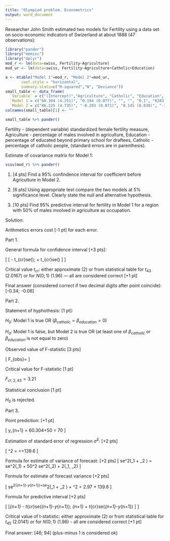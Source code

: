 ```yaml
---
title: "Olympiad problem. Econometrics"
output: word_document
---
```


Researcher John Smith estimated two models for Fertility using a data set on socio-economic indicators of Swizerland at about 1888 (47 observations): 

```r
library("pander")
library("memisc")
library("dplyr")
mod_r <- lm(data=swiss, Fertility~Agriculture)
mod_ur <- lm(data=swiss, Fertility~Agriculture+Catholic+Education)
```

```r
a <- mtable("Model 1"=mod_r, "Model 2"=mod_ur, 
       coef.style = "horizontal", 
       summary.stats=c("R-squared","N", "Deviance")) 
small_table <- data_frame(
  `Variable` = c("(Intercept)","Agriculture", "Catholic", "Education", "R^2", "RSS"), 
  `Model 1`= c("60.304 (4.251)", "0.194 (0.077)", "", "", "0.1", "6283.1"), 
  `Model 2`= c("86.225 (4.735)", "-0.203 (0.071)", "0.145 (0.030)", "-1.072 (0.156)", "0.6", "2567.9") )
colnames(small_table)[1] <- ""

small_table %>% pander()
```

Fertility - (dependent variable) standardized female fertility measure, Agriculture - percentage of males involved in agriculture, Education - percentage of educated beyond primary school for draftees, Catholic - percentage of catholic people, (standard errors are in parenthesis). 

Estimate of covariance matrix for Model 1:
```r
vcov(mod_r) %>% pander()
```


1. [4 pts] Find a 95\% confindence interval for coefficient before Agriculture in Model 2. 

2. [6 pts] Using appropriate test compare the two models at 5\% significance level. Clearly state the null and alternative hypothesis.

3. [10 pts] Find 95\% predictive interval for fertility in Model 1 for a region with 50\% of males involved in agriculture as occupation.


Solution:

Arithmetics errors cost [-1 pt] for each error. 

Part 1.

General formula for confidence interval [+3 pts]:

\[
[\hat{\beta} - t_{cr}se(\hat{\beta}); \hat{\beta} + t_{cr}se(\hat{\beta}) ]
\]

Critical value $t_{cr}$: either approximate (2) or from statistical table for $t_{43}$ (2.0167) or for $N(0;1)$ (1.96) --- all are considered correct [+1 pt]

Final answer (considered correct if two decimal digits after point coincide):  [-0.34; -0.06]

Part 2.

Statement of hyphothesis: [1 pt]:

$H_0$: Model 1 is true OR ($\beta_{catholic}=\beta_{education}=0$)

$H_a$: Model 1 is false, but Model 2 is true OR (at least one of $\beta_{catholic}$ or $\beta_{education}$ is not equal to zero)

Observed value of F-statistic [3 pts]

\[
F_{obs}=\frac{(R^2_2 - R^1_2)/2}{(1-R^2_2)/(47-4)} \approx 26.9
\]

Critical value for F-statistic [1 pt]

$F_{cr, 2, 43}=3.21$

Statistical conclusion [1 pt]

$H_0$ is rejected.

Part 3.

Point prediction: [+1 pt]

\[
\hat y_{n+1} = 60.304+50\cdot 0.194 = 70
\]

Estimation of standard error of regression $\hat{\sigma}^2$: [+2 pts]

\[
\hat{\sigma}^2 = \frac{RSS}{n-k}=\frac{6283}{46-2}=139.6
\]


Formula for estimate of variance of forecast: [+2 pts]
\[
se^2(\hat{\beta}_1 + \hat{\beta}_2 \cdot 50) = se^2(\hat{\beta}_1) + 50^2 se^2(\hat{\beta}_2) + 2\cdot 50\cdot \widehat{Cov}(\hat{\beta}_1, \hat{\beta}_2) \approx 2.97
\]

Formula for estimate of forecast variance [+2 pts]

\[
se^2(\hat{y}_{n+1}-y_{n+1})=se^2(\hat{\beta}_1 + \hat{\beta}_2 \cdot 50) + \hat{\sigma}^2 = 2.97 + 139.6 \approx 146
\]

Formula for predictive interval [+2 pts]

\[
[\hat{y}_{n+1} - t_{cr}se(\hat{y}_{n+1}-y_{n+1}); \hat{y}_{n+1} + t_{cr}se(\hat{y}_{n+1}-y_{n+1}) ]
\]

Critical value of t-statistic: either approximate (2) or from statistical table for $t_{45}$ (2.0141) or for $N(0;1)$ (1.96) - all are considered correct [+1 pt]

Final answer: [46; 94] (plus-minus 1 is considered ok)




